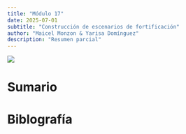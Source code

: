```yaml
---
title: "Módulo 17"
date: 2025-07-01
subtitle: "Construcción de escenarios de fortificación"
author: "Maicel Monzon & Yarisa Domínguez"
description: "Resumen parcial"
---
```


![](/static/images/micro3.png){fig-align="center"}

# Sumario


# Biblografía


